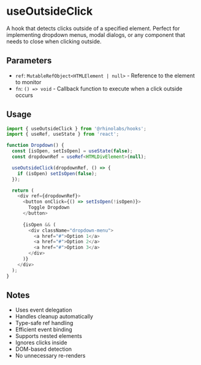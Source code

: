 # useOutsideClick

A hook that detects clicks outside of a specified element. Perfect for implementing dropdown menus, modal dialogs, or any component that needs to close when clicking outside.

## Parameters

- `ref`: `MutableRefObject<HTMLElement | null>` - Reference to the element to monitor
- `fn`: `() => void` - Callback function to execute when a click outside occurs

## Usage

```typescript
import { useOutsideClick } from '@rhinolabs/hooks';
import { useRef, useState } from 'react';

function Dropdown() {
  const [isOpen, setIsOpen] = useState(false);
  const dropdownRef = useRef<HTMLDivElement>(null);

  useOutsideClick(dropdownRef, () => {
    if (isOpen) setIsOpen(false);
  });

  return (
    <div ref={dropdownRef}>
      <button onClick={() => setIsOpen(!isOpen)}>
        Toggle Dropdown
      </button>
      
      {isOpen && (
        <div className="dropdown-menu">
          <a href="#">Option 1</a>
          <a href="#">Option 2</a>
          <a href="#">Option 3</a>
        </div>
      )}
    </div>
  );
}
```

## Notes

- Uses event delegation
- Handles cleanup automatically
- Type-safe ref handling
- Efficient event binding
- Supports nested elements
- Ignores clicks inside
- DOM-based detection
- No unnecessary re-renders
